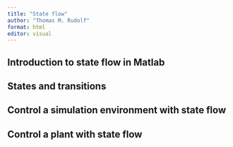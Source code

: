 ```yaml
---
title: "State flow"
author: "Thomas M. Rudolf"
format: html
editor: visual
---
```


## Introduction to state flow in Matlab

## States and transitions

## Control a simulation environment with state flow

## Control a plant with state flow